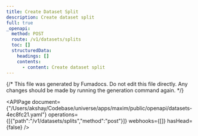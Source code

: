 ```yaml
---
title: Create Dataset Split
description: Create dataset split
full: true
_openapi:
  method: POST
  route: /v1/datasets/splits
  toc: []
  structuredData:
    headings: []
    contents:
      - content: Create dataset split
---
```


{/* This file was generated by Fumadocs.
Do not edit this file directly. Any changes should be made by running the generation command again. */}

<APIPage document={"/Users/akshay/Codebase/universe/apps/maxim/public/openapi/datasets-4ec8fc21.yaml"} operations={[{"path":"/v1/datasets/splits","method":"post"}]} webhooks={[]} hasHead={false} />